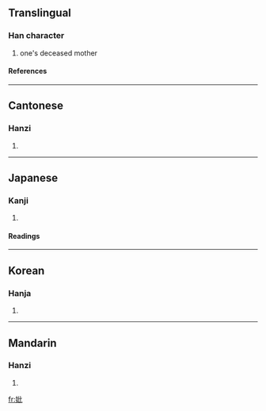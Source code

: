 ==Translingual==
===Han character===
{{Han char|rn=38|rad=女|as=04|sn=7|four=4141<sub>0</sub>|canj=女心心 (VPP)}}
# one's deceased mother
====References====
{{Han ref|kx=0257.030|dkj=06103|dj=0521.160|hdz=21030.080|uh=59A3|ud=22947|bh=A7AD|bd=42925}}
----
==Cantonese==
===Hanzi===
{{yue-hanzi|jyut=|y=bei2}}
# {{defn|Cantonese}}
----
==Japanese==
===Kanji===
{{ja-kanji|grade=|rs=女04}}
# {{defn|Japanese}} 
====Readings====
{{ja-readings|on=[[ひ]] (hi)|kun=[[なきはは]] (nakihaha)}}
----
==Korean==
===Hanja===
{{ko-hanja|hangeul=비|rv=bi|mr=pi}}
# {{defn|Korean}}
----
==Mandarin==
===Hanzi===
{{cmn-hanzi|pin=[[bǐ]] (bi3)|wg=pi<sup>3</sup>}}
# {{defn|Mandarin}}

[[fr:妣]]